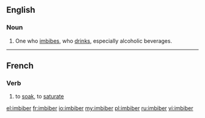 ==English==
===Noun===
{{en-noun}}

#One who [[imbibe]]s, who [[drink]]s, especially alcoholic beverages.

----

==French==
===Verb===
{{fr-verb}}

# to [[soak]], to [[saturate]]

[[el:imbiber]]
[[fr:imbiber]]
[[io:imbiber]]
[[my:imbiber]]
[[pl:imbiber]]
[[ru:imbiber]]
[[vi:imbiber]]